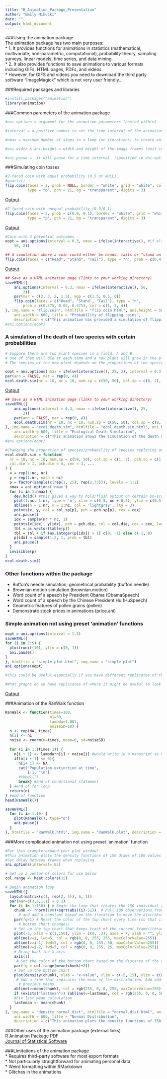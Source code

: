 ```yaml
---
title: "R_Animation_Package_Presentation"
author: "Emily Mikucki"
date: ""
output: html_document
---
```

###Using the animation package   
The animation package has two main purposes:   
* 1. It provides functions for animations in statistics (mathematical, multivariate, non-parametric, computational), probability theory, sampling surveys, linear models, time series, and data mining.   
* 2. It also provides functions to save animations to various formats including GIFs, HTML pages, PDFs, and videos.   
  * However, for GIFS and videos you need to download the third party software "ImageMagick" which is not very user friendly....   

###Required packages and libraries
```r
#install.packages("animation")
library(animation)
```

###Common parameters of the animation package
```r
#ani.options = argument for the animation parameters (nested within)

#interval = a positive number to set the time interval of the animation (unit in seconds); default is 1, which is very slow

#nmax = maximum number of steps in a loop (or iterations) to create animation frames. The actual number of frames can be less than nmax, depending on the animation. The default is 50

#ani.width & ani.height = width and height of the image frames (unit in pixels) typically for png, jpeg; default is 480; units might differ between exporting formats

#ani.pause =  it will pause for a time interval  (specified in ani.options('interval')) 
```

###Simulating coin tosses
```r
#2-faced coin with equal probability (0.5 or NULL). 
#quartz()
flip.coin(faces = 2, prob = NULL, border = "white", grid = "white", col = 1:2,
          type = "p", pch = 21, bg = "transparent", digits = 3) 
```
[Output](flip.coin1.html)
```r
#2-faced coin with unequal probability (0.9/0.1).
flip.coin(faces = 2, prob = c(0.9, 0.1), border = "white", grid = "white", col = 1:2,
          type = "p", pch = 21, bg = "transparent", digits = 3) 
```
[Output](flip.coin2.html)
```r
#Coin with 3 potential outcomes
oopt = ani.options(interval = 0.3, nmax = ifelse(interactive(), #if else(interactive() meaning assumed human operator
    50, 2))

## A simulation where a coin could either be heads, tails or "stand on a table"
flip.coin(faces = c("Head", "Stand", "Tail"), type = "n", prob = c(0.475, 0.05, 0.475), col = c(1, 2, 4))
```
[Output](flip.coin.html)

```r
## Save as a HTML animation page (links to your working directory)
saveHTML({
    ani.options(interval = 0.3, nmax = ifelse(interactive(), 50, 
        2)) 
    par(mar = c(2, 3, 2, 1.5), mgp = c(1.5, 0.5, 0))
    flip.coin(faces = c("Head", "Stand", "Tail"), type = "n", 
        prob = c(0.475, 0.05, 0.475), col = c(1, 2, 4))
}, img.name = "flip.coin", htmlfile = "flip.coin.html", ani.height = 500, 
    ani.width = 600, title = "Probability of flipping coins", 
    description = c("This animation has provided a simulation of flipping coins", "which might be helpful in understanding the concept of probability."))
#ani.options(oopt)
```

### A simulation of the death of two species with certain probabilities
```r
# Suppose there are two plant species in a field: A and B. 
# One of them will die at each time and a new plant will grow in the place where the old plant died. 
# The species of the new plant depends on the proportions of two species: the larger the proportion is, the greater the probability for this species to come up will be

oopt = ani.options(nmax = ifelse(interactive(), 25, 2), interval = 0.3)
par(ann = FALSE, mar = rep(0, 4))
ecol.death.sim(nr = 10, nc = 10, num.sp = c(50, 50), col.sp = c(8, 2), pch.sp = c(20,17), col.die = 1, pch.die = 4, cex = 3)
```
[Output](ecol.death.sim.html)
```r
## Save as a HTML animation page (links to your working directory)
saveHTML({
    ani.options(interval = 0.3, nmax = ifelse(interactive(), 25, 
        2)) 
    par(ann = FALSE, mar = rep(0, 4))
    ecol.death.sim(nr = 10, nc = 10, num.sp = c(50, 50), col.sp = c(8, 2), pch.sp = c(20,17), col.die = 1, pch.die = 4, cex = 3)
}, img.name = "ecol.death.sim", htmlfile = "ecol.death.sim.html", ani.height = 500, 
    ani.width = 600, title = "Ecological Death Simulation", 
    description = c("This animation shows the simulation of the death of two species with certain probabilities."))
#ani.options(oopt)

#Changing the proportion of species/probability of species replacing another: prob = 0.25/0.75
ecol.death.sim = function(
  nr = 10, nc = 10, num.sp = c(50, 50), col.sp = c(1, 2), pch.sp = c(1, 2),
  col.die = 1, pch.die = 4, cex = 3, ...
) {
  x = rep(1:nc, nr)
  y = rep(1:nr, each = nc)
  p = factor(sample(c(rep(1, 25), rep(2,75))), levels = 1:2)
  nmax = ani.options('nmax')
  for (i in 1:nmax) {
    dev.hold() #this gives a way to hold/flush output on certain on-screen devices
    plot(1:nc, 1:nr, type = 'n', xlim = c(0.5, nc + 0.5), ylim = c(0.5, nr + 0.5), ...)
    abline(h = 1:nr, v = 1:nc, col = 'lightgray', lty = 3)
    points(x, y, col = col.sp[p], pch = pch.sp[p], cex = cex)
    ani.pause()
    idx = sample(nr * nc, 1)
    points(x[idx], y[idx], pch = pch.die, col = col.die, cex = cex, lwd = 3)
    tbl = as.vector(table(p))
    tbl = tbl + if (as.integer(p[idx]) > 1) c(0, -1) else c(-1, 0)
    p[idx] = sample(1:2, 1, prob = tbl)
    ani.pause()
  }
  invisible(p)
}
ecol.death.sim()
```
### Other functions within the package
* Buffon's needle simulation; geometrical probability (buffon.needle)   
* Brownian motion simulation (brownian.motion)   
* Word count of a speech by President Obama (ObamaSpeech)   
* Word count of a speech by the Chinese President Hu (HuSpeech)   
* Geometric features of pollen grains (pollen)   
* Demonstrate stock prices in animations (price.ani)   

### Simple animation not using preset 'animation' functions
```r
oopt = ani.options(interval = 1.5)
saveHTML({
for (i in 1:5) {
  plot(runif(10), ylim = c(0, 1))
  ani.pause()
}
}, htmlfile = "simple.plot.html", img.name = "simple.plot")
ani.options(oopt)

#This could be useful especially if you have different replicates of the same graph! 

#What graphs do we have replicates of where it might be useful to look at an animation of all of the plots... The RanWalk function! 
```
[Output](simple.plot.html)

###Animation of the RanWalk function
```r
RanWalk <- function(times=100, 
                    n1=50,
                    lambda=1.001, 
                    noiseSD=10) {
  n <- rep(NA, times)
  n[1] <- n1
  noise <- rnorm(n=times, mean=0, sd=noiseSD)
  
  for (i in 1:(times-1)) {
    n[i + 1] <- lambda*n[i] + noise[i] #would write in a manusript as n(t+1) = lambda(nt) + e
    if(n[i + 1] <= 0){
      n[i+ 1] <- NA
      cat("Population extinction at time", 
          i-1, "\n")
      #tkbell()
      break} #end of conditional statement
  } #end of for loop
  return(n)
} #end of function
head(RanWalk())

saveHTML({
  for (i in 1:10) {
    plot(RanWalk(), type="o")
    ani.pause()
  }
}, htmlfile = "RanWalk.html", img.name = "RanWalk.plot", description = "Animation of stochastic random walks (model population growth)")
```

###More complicated animation not using preset 'animation' function
```r
#For this example expand your plot window!
#This animation plots the density functions of 150 draws of 100 values from a normally distributed random variable
#Set delay between frames when replaying
ani.options(interval=.05)

# Set up a vector of colors for use below 
col.range <- heat.colors(15)

# Begin animation loop
saveHTML({
  layout(matrix(c(1, rep(2, 5)), 6, 1))
  par(mar=c(3,3,1,1) + 0.1)
  for (i in 1:150) { # Begin the loop that creates the 150 individual graphs
    chunk <- rnorm(100)+sqrt(abs((i)-51))  # Pull 100 observations from a normal distribution
      # and add a constant based on the iteration to move the distribution
    par(fg=1) # Reset the color of the top chart every time (so that it doesn’t change as the 
      # bottom chart changes)
    # Set up the top chart that keeps track of the current frame/iteration
    plot(-5, xlim = c(1,150), ylim = c(0, .3), axes = F, xlab = "", ylab = "", main = "Iteration") 
    abline(v=i, lwd=5, col = rgb(0, 0, 255, 255, maxColorValue=255))
    abline(v=i-1, lwd=5, col = rgb(0, 0, 255, 50, maxColorValue=255))
    abline(v=i-2, lwd=5, col = rgb(0, 0, 255, 25, maxColorValue=255))
    # Bring back the X axis
    axis(1)
     # Set the color of the bottom chart based on the distance of the distribution’s mean from 0
    par(fg = col.range[mean(chunk)+3])
    # Set up the bottom chart
    plot(density(chunk), xlab = "x-value", xlim = c(-5, 15), ylim = c(0, .6))
     # Add a line that indicates the mean of the distribution. Add additional lines to track
      # previous means
    abline(v=mean(chunk), col = rgb(255, 0, 0, 255, maxColorValue=255))
    if (exists("lastmean")) {abline(v=lastmean, col = rgb(255, 0, 0, 50, maxColorValue=255)); prevlastmean <- lastmean;}
    #Fix last mean calculation
    lastmean <- mean(chunk)
  }
}, img.name = "density_normal_dist", htmlfile = "normal.dist.html", ani.height = 500, 
    ani.width = 600, title = "Normal Distribution", 
    description = c("This animation plots the density functions of 150 draws of 100 values from a normally distributed random variable.") )
```
###Other uses of the animation package (external links)   
[R Animation Package PDF](animation_R_Package.pdf)   
[Journal of Statistical Software](v53i01.pdf)

###Limitations of the animation package   
* Requires third-party software for most export formats   
* Not particularly straightforward for animating personal data   
* Weird formatting within RMarkdown   
* Glitches in the animations   











